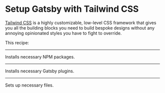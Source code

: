 # Setup Gatsby with Tailwind CSS

[Tailwind CSS](https://tailwindcss.com/) is a highly customizable, low-level CSS framework that gives you all the building blocks you need to build bespoke designs without any annoying opinionated styles you have to fight to override.

This recipe:

---

Installs necessary NPM packages.

<NPMPackage name="tailwindcss" />
<NPMPackage name="postcss" />
<NPMPackage name="gatsby-plugin-postcss" />

---

Installs necessary Gatsby plugins.

<GatsbyPlugin name="gatsby-plugin-postcss" />

---

Sets up necessary files.

<File
  path="postcss.config.js"
  content="https://raw.githubusercontent.com/Khaledgarbaya/gatsby-tailwindcss-recipe/master/postcss.config.js"
/>

<File
  path="tailwind.config.js"
  content="https://raw.githubusercontent.com/Khaledgarbaya/gatsby-tailwindcss-recipe/master/tailwind.config.js"
/>

<File
  path="src/styles/tailwind.css"
  content="https://raw.githubusercontent.com/Khaledgarbaya/gatsby-tailwindcss-recipe/master/src/styles/tailwind.css"
/>

<File
  path="src/pages/usingtailwind.js"
  content="https://raw.githubusercontent.com/Khaledgarbaya/gatsby-tailwindcss-recipe/master/src/pages/tailwind.js"
/>
